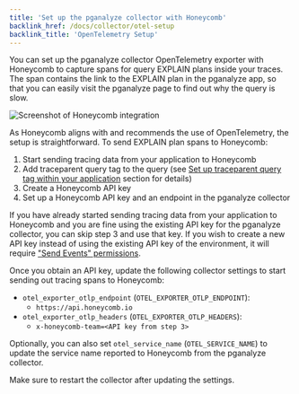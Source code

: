 ```yaml
---
title: 'Set up the pganalyze collector with Honeycomb'
backlink_href: /docs/collector/otel-setup
backlink_title: 'OpenTelemetry Setup'
---
```


You can set up the pganalyze collector OpenTelemetry exporter with Honeycomb to
capture spans for query EXPLAIN plans inside your traces.
The span contains the link to the EXPLAIN plan in the pganalyze app, so that you
can easily visit the pganalyze page to find out why the query is slow.

![Screenshot of Honeycomb integration](./honeycomb.png)

As Honeycomb aligns with and recommends the use of OpenTelemetry, the setup is
straightforward.
To send EXPLAIN plan spans to Honeycomb:

1. Start sending tracing data from your application to Honeycomb
2. Add traceparent query tag to the query (see [Set up traceparent query tag within your application](/docs/collector/otel-setup/traceparent) section for details)
3. Create a Honeycomb API key
4. Set up a Honeycomb API key and an endpoint in the pganalyze collector

If you have already started sending tracing data from your application to
Honeycomb and you are fine using the existing API key for the pganalyze
collector, you can skip step 3 and use that key.
If you wish to create a new API key instead of using the existing API key of the
environment, it will require ["Send Events" permissions](https://docs.honeycomb.io/working-with-your-data/settings/api-keys/#api-key-permissions).

Once you obtain an API key, update the following collector settings to start
sending out tracing spans to Honeycomb:

* `otel_exporter_otlp_endpoint` (`OTEL_EXPORTER_OTLP_ENDPOINT`):
  * `https://api.honeycomb.io`
* `otel_exporter_otlp_headers` (`OTEL_EXPORTER_OTLP_HEADERS`):
  * `x-honeycomb-team=<API key from step 3>`

Optionally, you can also set `otel_service_name` (`OTEL_SERVICE_NAME`) to update
the service name reported to Honeycomb from the pganalyze collector.

Make sure to restart the collector after updating the settings.
